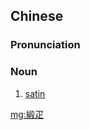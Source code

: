 {{also|缎疋}}
==Chinese==
{{zh-forms|s=缎疋}}

===Pronunciation===
{{zh-pron
|m=duànpǐ
|cat=n
}}

===Noun===
{{zh-noun}}

# {{lb|zh|archaic}} [[satin]]

[[mg:緞疋]]